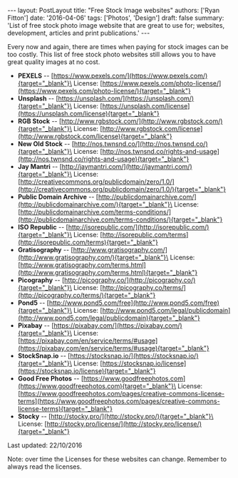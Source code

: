 \-\-- layout: PostLayout title: \"Free Stock Image websites\" authors: \[\'Ryan Fitton\'\] date: \'2016-04-06\' tags: \[\'Photos\', \'Design\'\] draft: false summary: \'List of free stock photo image website that are great to use for; websites, development, articles and print publications.\' \-\--

Every now and again, there are times when paying for stock images can be too costly. This list of free stock photo websites still allows you to have great quality images at no cost.

-   **PEXELS** -- [https://www.pexels.com/](https://www.pexels.com/){target="_blank"}\
    License: [https://www.pexels.com/photo-license/](https://www.pexels.com/photo-license/){target="_blank"}
-   **Unsplash** -- [https://unsplash.com/](https://unsplash.com/){target="_blank"}\
    License: [https://unsplash.com/license](https://unsplash.com/license){target="_blank"}
-   **RGB Stock** -- [http://www.rgbstock.com/](http://www.rgbstock.com/){target="_blank"}\
    License: [http://www.rgbstock.com/license](http://www.rgbstock.com/license){target="_blank"}
-   **New Old Stock** -- [http://nos.twnsnd.co/](http://nos.twnsnd.co/){target="_blank"}\
    License: [http://nos.twnsnd.co/rights-and-usage](http://nos.twnsnd.co/rights-and-usage){target="_blank"}
-   **Jay Mantri** -- [http://jaymantri.com/](http://jaymantri.com/){target="_blank"}\
    License: [http://creativecommons.org/publicdomain/zero/1.0/](http://creativecommons.org/publicdomain/zero/1.0/){target="_blank"}
-   **Public Domain Archive** -- [http://publicdomainarchive.com/](http://publicdomainarchive.com/){target="_blank"}\
    License: [http://publicdomainarchive.com/terms-conditions/](http://publicdomainarchive.com/terms-conditions/){target="_blank"}
-   **ISO Republic** -- [http://isorepublic.com/](http://isorepublic.com/){target="_blank"}\
    License: [http://isorepublic.com/terms](http://isorepublic.com/terms){target="_blank"}
-   **Gratisography** -- [http://www.gratisography.com/](http://www.gratisography.com/){target="_blank"}\
    License: [http://www.gratisography.com/terms.html](http://www.gratisography.com/terms.html){target="_blank"}
-   **Picography** -- [http://picography.co/](http://picography.co/){target="_blank"}\
    License: [http://picography.co/terms/](http://picography.co/terms/){target="_blank"}
-   **Pond5** -- [http://www.pond5.com/free](http://www.pond5.com/free){target="_blank"}\
    License: [http://www.pond5.com/legal/publicdomain](http://www.pond5.com/legal/publicdomain){target="_blank"}
-   **Pixabay** -- [https://pixabay.com/](https://pixabay.com/){target="_blank"}\
    License: [https://pixabay.com/en/service/terms/#usage](https://pixabay.com/en/service/terms/#usage){target="_blank"}
-   **StockSnap.io** -- [https://stocksnap.io/](https://stocksnap.io/){target="_blank"}\
    License: [https://stocksnap.io/license](https://stocksnap.io/license){target="_blank"}
-   **Good Free Photos** -- [https://www.goodfreephotos.com](https://www.goodfreephotos.com){target="_blank"}\
    License: [https://www.goodfreephotos.com/pages/creative-commons-license-terms](https://www.goodfreephotos.com/pages/creative-commons-license-terms){target="_blank"}
-   **Stocky** -- [http://stocky.pro/](http://stocky.pro/){target="_blank"}\
    License: [http://stocky.pro/license/](http://stocky.pro/license/){target="_blank"}

Last updated: 22/10/2016

Note: over time the Licenses for these websites can change. Remember to always read the licenses.
